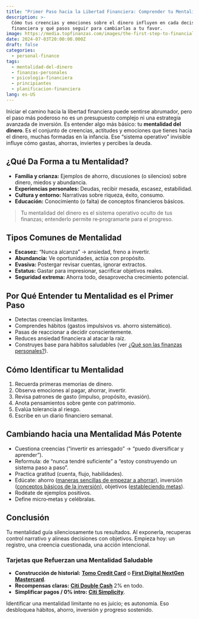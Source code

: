 ```yaml
---
title: "Primer Paso hacia la Libertad Financiera: Comprender tu Mentalidad del Dinero"
description: >-
  Cómo tus creencias y emociones sobre el dinero influyen en cada decisión
  financiera y qué pasos seguir para cambiarlas a tu favor.
image: https://media.topfinanzas.com/images/the-first-step-to-financial-freedom-understanding-your-money-mindset.webp
date: 2024-07-03T20:00:00.000Z
draft: false
categories:
  - personal-finance
tags:
  - mentalidad-del-dinero
  - finanzas-personales
  - psicologia-financiera
  - principiantes
  - planificacion-financiera
lang: es-US
---
```


Iniciar el camino hacia la libertad financiera puede sentirse abrumador, pero el paso más poderoso no es un presupuesto complejo ni una estrategia avanzada de inversión. Es entender algo más básico: tu **mentalidad del dinero**. Es el conjunto de creencias, actitudes y emociones que tienes hacia el dinero, muchas formadas en la infancia. Ese “sistema operativo” invisible influye cómo gastas, ahorras, inviertes y percibes la deuda.

## ¿Qué Da Forma a tu Mentalidad?

- **Familia y crianza:** Ejemplos de ahorro, discusiones (o silencios) sobre dinero, miedos y abundancia.
- **Experiencias personales:** Deudas, recibir mesada, escasez, estabilidad.
- **Cultura y entorno:** Narrativas sobre riqueza, éxito, consumo.
- **Educación:** Conocimiento (o falta) de conceptos financieros básicos.

> Tu mentalidad del dinero es el sistema operativo oculto de tus finanzas; entenderlo permite re‑programarte para el progreso.

## Tipos Comunes de Mentalidad

- **Escasez:** “Nunca alcanza” → ansiedad, freno a invertir.
- **Abundancia:** Ve oportunidades, actúa con propósito.
- **Evasiva:** Postergar revisar cuentas, ignorar extractos.
- **Estatus:** Gastar para impresionar, sacrificar objetivos reales.
- **Seguridad extrema:** Ahorra todo, desaprovecha crecimiento potencial.

## Por Qué Entender tu Mentalidad es el Primer Paso

- Detectas creencias limitantes.
- Comprendes hábitos (gastos impulsivos vs. ahorro sistemático).
- Pasas de reaccionar a decidir conscientemente.
- Reduces ansiedad financiera al atacar la raíz.
- Construyes base para hábitos saludables (ver [¿Qué son las finanzas personales?](/finanzas-personales/que-son-las-finanzas-personales-y-por-que-importan)).

## Cómo Identificar tu Mentalidad

1. Recuerda primeras memorias de dinero.
2. Observa emociones al pagar, ahorrar, invertir.
3. Revisa patrones de gasto (impulso, propósito, evasión).
4. Anota pensamientos sobre gente con patrimonio.
5. Evalúa tolerancia al riesgo.
6. Escribe en un diario financiero semanal.

## Cambiando hacia una Mentalidad Más Potente

- Cuestiona creencias (“invertir es arriesgado” → “puedo diversificar y aprender”).
- Reformula: de “nunca tendré suficiente” a “estoy construyendo un sistema paso a paso”.
- Practica gratitud (cuenta, flujo, habilidades).
- Edúcate: ahorro ([maneras sencillas de empezar a ahorrar](/finanzas-personales/maneras-sencillas-de-empezar-a-ahorrar-dinero-hoy-incluso-con-un-presupuesto-ajustado)), inversión ([conceptos básicos de la inversión](/finanzas-personales/los-conceptos-basicos-de-la-inversion-como-empezar-sin-ser-un-experto)), objetivos ([estableciendo metas](/finanzas-personales/estableciendo-metas-financieras-una-guia-para-principiantes-para-planificar-tu-futuro)).
- Rodéate de ejemplos positivos.
- Define micro‑metas y celébralas.

## Conclusión

Tu mentalidad guía silenciosamente tus resultados. Al exponerla, recuperas control narrativo y alineas decisiones con objetivos. Empieza hoy: un registro, una creencia cuestionada, una acción intencional.

<AdZone id="us_site_4" />

### Tarjetas que Refuerzan una Mentalidad Saludable

- **Construcción de historial:** [**Tomo Credit Card**](/soluciones-financieras/beneficios-de-la-tarjeta-de-credito-tomo-construye-credito-gana-recompensas-sin-comisiones) o [**First Digital NextGen Mastercard**](/soluciones-financieras/benefits-of-the-first-digital-nextgen-mastercard).
- **Recompensas claras:** [**Citi Double Cash**](/soluciones-financieras/citi-double-cash-credit-card-benefits-earn-2-cashback-on-every-purchase) 2% en todo.
- **Simplificar pagos / 0% intro:** [**Citi Simplicity**](/soluciones-financieras/discover-the-benefits-of-the-citi-simplicity-card).

Identificar una mentalidad limitante no es juicio; es autonomía. Eso desbloquea hábitos, ahorro, inversión y progreso sostenido.
